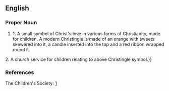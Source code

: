 ==English==

===Proper Noun===
{{en-proper noun}}

# 1. A small symbol of Christ's love in various forms of Christianity, made for children.  A modern Christingle is made of an orange with sweets skewered into it, a candle inserted into the top and a red ribbon wrapped round it.

2.  A church service for children relating to above Christingle symbol.}}

===References===
The Children's Society: [http://www.childrenssociety.org.uk/what_you_can_do/fundraising_appeals/christingle/1369.html]